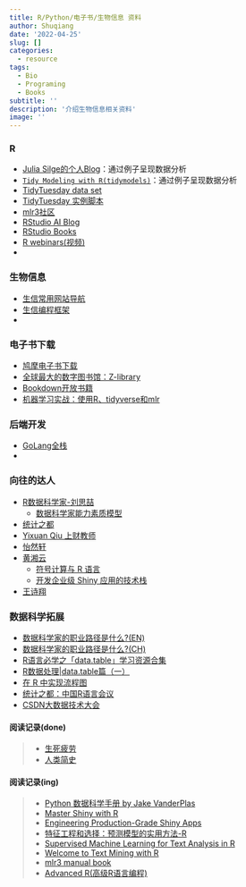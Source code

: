 ```yaml
---
title: R/Python/电子书/生物信息 资料
author: Shuqiang
date: '2022-04-25'
slug: []
categories:
  - resource
tags:
  - Bio
  - Programing
  - Books
subtitle: ''
description: '介绍生物信息相关资料'
image: ''
---
```


### R

- [Julia Silge的个人Blog](https://juliasilge.com/blog/)：通过例子呈现数据分析  
- [`Tidy Modeling with R(tidymodels)`](https://www.tmwr.org/)：通过例子呈现数据分析  
- [TidyTuesday data set](https://github.com/rfordatascience/tidytuesday)  
- [TidyTuesday 实例脚本](https://hardin47.github.io/TidyTuesday/2022-03-22/babynames.html)  
- [mlr3社区](https://mlr3.mlr-org.com/)  
- [RStudio AI Blog](https://blogs.rstudio.com/ai/)  
- [RStudio Books](https://www.rstudio.com/resources/books/)  
- [R webinars(视频)](https://www.rstudio.com/resources/webinars/)  
- []()


### 生物信息

- [生信常用网站导航](https://gwaslab.com/navigation/)  
- [生信编程框架](https://gwaslab.com/programming/)  
- []()  


### 电子书下载

- [鸠摩电子书下载](https://www.jiumodiary.com/)  
- [全球最大的数字图书馆：Z-library](https://pangniao.net/z-library-zui-xin-di-zhi.html)  
- [Bookdown开放书籍](https://bookdown.org)  
- [机器学习实战：使用R、tidyverse和mlr](https://book.douban.com/subject/35488867/?_dtcc=1)  

### 后端开发

- [GoLang全栈](https://hao.golangstack.com/)  
- []()


### 向往的达人

- [R数据科学家-刘思喆](https://bjt.name/2015/12/12/spark-or-r.html)  
  - [数据科学家能力素质模型](https://bjt.name/2021/09/28/statistician.html)  
- [统计之都](https://cosx.org/)  
- [Yixuan Qiu 上财教师](https://statr.me/categories/)  
- [怡然轩](https://yixuan.blog/cn/)  
- [黄湘云](https://xiangyun.rbind.io/)  
  - [符号计算与 R 语言](https://xiangyun.rbind.io/2016/07/r-symbol-calculate/)  
  - [开发企业级 Shiny 应用的技术栈](https://xiangyun.rbind.io/2021/08/shiny-in-production/)  
- [王诗翔](https://www.jianshu.com/u/b6608e27dc74)  

### 数据科学拓展

- [数据科学家的职业路径是什么?(EN)](https://www.business-science.io/careers/2022/03/15/the-data-science-career-path.html)  
- [数据科学家的职业路径是什么?(CH)](https://zhuanlan.zhihu.com/p/502353533)  
- [R语言必学之「data.table」学习资源合集](https://zhuanlan.zhihu.com/p/346366577)  
- [R数据处理|data.table篇（一）](https://zhuanlan.zhihu.com/p/26388833)  
- [在 R 中实现流程图](https://bjt.name/2009/02/21/r-flow-chart.html)  
- [统计之都：中国R语言会议](https://space.bilibili.com/22035559?spm_id_from=333.337.search-card.all.click)  
- [CSDN大数据技术大会](https://space.bilibili.com/217475729?spm_id_from=333.337.0.0)  


#### 阅读记录(done)

> 
- [生死疲劳]()  
- [人类简史]()  

#### 阅读记录(ing)

> 
- [Python 数据科学手册 by Jake VanderPlas]()  
- [Master Shiny with R](https://mastering-shiny.org/)  
- [Engineering Production-Grade Shiny Apps](https://engineering-shiny.org/)  
- [特征工程和选择：预测模型的实用方法-R](https://bookdown.org/max/FES/important-concepts.html#model-bias-and-variance)  
- [Supervised Machine Learning for Text Analysis in R](https://smltar.com/)  
- [Welcome to Text Mining with R](https://www.tidytextmining.com/)  
- [mlr3 manual book](https://mlr3book.mlr-org.com/mlr3book.pdf)  
- [Advanced R(高级R语言编程)](https://adv-r.hadley.nz/S3.html)  

